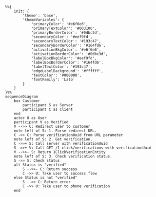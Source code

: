 ```mermaid
%%{
    init: {
        'theme': 'base',
        'themeVariables': {
            'primaryColor': '#e6f6e6',
            'primaryTextColor': '#003100',
            'primaryBorderColor': '#0dbc3d',
            'secondaryColor': '#eef9fd',
            'secondaryTextColor': '#193c47',
            'secondaryBorderColor': '#164fd6',
            'activationBkgColor': '#e6f6e6',
            'activationBorderColor': '#0dbc3d',
            'labelBoxBkgColor': '#eef9fd',
            'labelBoxBorderColor': '#164fd6',
            'labelTextColor': '#193c47',
            'edgeLabelBackground': '#ffffff',
            'textColor': '#000000',
            'fontFamily': 'Lato'
        }
    }
}%%
sequenceDiagram
    box Customer
        participant S as Server
        participant C as Client
    end
    actor U as User
    participant V as Verified
    V -->> C: Redirect user to customer
    note left of S: 1. Parse redirect URL.
    C ->> C: Parse verificationUuid from URL parameter
    note left of S: 2. Get verification.
    C ->>+ S: Call server with verificationUuid
    S ->>+ V: Call GET /1-click/verifications with verificationUuid
    V -->>- S: Return 1ClickVerificationEntity
    note left of S: 3. Check verification status.
    S ->> S: Check status
    alt Status is "verified"
        S -->>- C: Return success
        C ->> U: Take user to success flow
    else Status is not "verified"
        S -->> C: Return error
        C ->> U: Take user to phone verification
    end
```